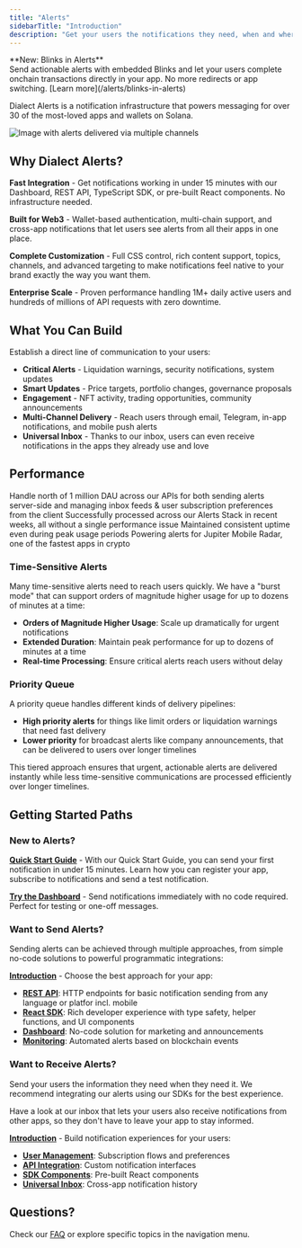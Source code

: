 ```yaml
---
title: "Alerts"
sidebarTitle: "Introduction"
description: "Get your users the notifications they need, when and where they need them."
---
```


<Tip>
**New: Blinks in Alerts**<br />
Send actionable alerts with embedded Blinks and let your users complete onchain transactions directly in your app. No more redirects or app switching. [Learn more](/alerts/blinks-in-alerts)
</Tip>


Dialect Alerts is a notification infrastructure that powers messaging for over 30 of the most-loved apps and wallets on Solana.

![Image with alerts delivered via multiple channels](https://res.cloudinary.com/dnxjhra4h/image/upload/f_auto,q_auto/dialect-docs/alerts-meet-anywhere.png)

## Why Dialect Alerts?

**Fast Integration** - Get notifications working in under 15 minutes with our Dashboard, REST API, TypeScript SDK, or pre-built React components. No infrastructure needed.

**Built for Web3** - Wallet-based authentication, multi-chain support, and cross-app notifications that let users see alerts from all their apps in one place.

**Complete Customization** - Full CSS control, rich content support, topics, channels, and advanced targeting to make notifications feel native to your brand exactly the way you want them.

**Enterprise Scale** - Proven performance handling 1M+ daily active users and hundreds of millions of API requests with zero downtime.

## What You Can Build

Establish a direct line of communication to your users:

- **Critical Alerts** - Liquidation warnings, security notifications, system updates  
- **Smart Updates** - Price targets, portfolio changes, governance proposals  
- **Engagement** - NFT activity, trading opportunities, community announcements
- **Multi-Channel Delivery** - Reach users through email, Telegram, in-app notifications, and mobile push alerts
- **Universal Inbox** - Thanks to our inbox, users can even receive notifications in the apps they already use and love

## Performance

<CardGroup cols={2}>
  <Card title="1M+ Daily Active Users" icon="users">
    Handle north of 1 million DAU across our APIs for both sending alerts server-side and managing inbox feeds & user subscription preferences from the client
  </Card>

  <Card title="Hundreds of Millions of API Requests" icon="server">
    Successfully processed across our Alerts Stack in recent weeks, all without a single performance issue
  </Card>

  <Card title="Zero Downtime" icon="shield-check">
    Maintained consistent uptime even during peak usage periods
  </Card>

  <Card title="Used in Jupiter Mobile" icon="rocket" href="/alerts/mobile-alerts#real-world-example%3A-jupiter-mobile-radar">
    Powering alerts for Jupiter Mobile Radar, one of the fastest apps in crypto
  </Card>
</CardGroup>

### Time-Sensitive Alerts

Many time-sensitive alerts need to reach users quickly. We have a "burst mode" that can support orders of magnitude higher usage for up to dozens of minutes at a time:

- **Orders of Magnitude Higher Usage**: Scale up dramatically for urgent notifications
- **Extended Duration**: Maintain peak performance for up to dozens of minutes at a time
- **Real-time Processing**: Ensure critical alerts reach users without delay

### Priority Queue

A priority queue handles different kinds of delivery pipelines:

- **High priority alerts** for things like limit orders or liquidation warnings that need fast delivery
- **Lower priority** for broadcast alerts like company announcements, that can be delivered to users over longer timelines

This tiered approach ensures that urgent, actionable alerts are delivered instantly while less time-sensitive communications are processed efficiently over longer timelines.


## Getting Started Paths

### New to Alerts? 

**[Quick Start Guide](/alerts/quick-start)** - With our Quick Start Guide, you can send your first notification in under 15 minutes. Learn how you can register your app, subscribe to notifications and send a test notification.

**[Try the Dashboard](https://dashboard.dialect.to)** - Send notifications immediately with no code required. Perfect for testing or one-off messages.

### Want to Send Alerts?

Sending alerts can be achieved through multiple approaches, from simple no-code solutions to powerful programmatic integrations:

**[Introduction](/alerts/send/index)** - Choose the best approach for your app:
- **[REST API](/alerts/send/api/index)**: HTTP endpoints for basic notification sending from any language or platfor incl. mobile
- **[React SDK](/alerts/send/sdk/index)**: Rich developer experience with type safety, helper functions, and UI components
- **[Dashboard](/alerts/send/dashboard)**: No-code solution for marketing and announcements
- **[Monitoring](/alerts/alerts-and-monitoring/index)**: Automated alerts based on blockchain events

### Want to Receive Alerts?

Send your users the information they need when they need it. We recommend integrating our alerts using our SDKs for the best experience. 

Have a look at our inbox that lets your users also receive notifications from other apps, so they don't have to leave your app to stay informed.

**[Introduction](/alerts/integrate-inbox/index)** - Build notification experiences for your users:
- **[User Management](/alerts/integrate-inbox/user-management)**: Subscription flows and preferences
- **[API Integration](/alerts/integrate-inbox/api/index)**: Custom notification interfaces
- **[SDK Components](/alerts/integrate-inbox/sdk/index)**: Pre-built React components
- **[Universal Inbox](/alerts/integrate-inbox/universal-inbox)**: Cross-app notification history


## Questions? 
Check our [FAQ](/alerts/faq) or explore specific topics in the navigation menu.